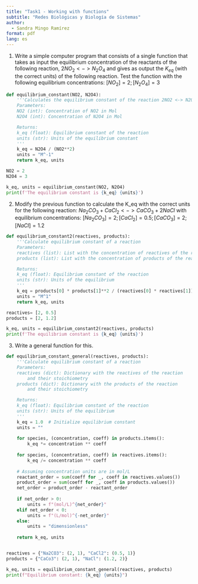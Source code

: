 ```yaml
---
title: "Task1 - Working with functions"
subtitle: "Redes Biológicas y Biología de Sistemas"
author:   
  - Sandra Mingo Ramírez
format: pdf
lang: es
---
```


1. Write a simple computer program that consists of a single function that takes as input the equilibrium concentration of the reactants of the following reaction, $2NO_2 <-> N_2O_4$ and gives as output the $K_{eq}$ (with the correct units) of the following reaction. 
Test the function with the following equilibrium concentrations: $[NO_2] = 2; [N_2O_4] = 3$

```python
def equilibrium_constant(NO2, N2O4):
    '''Calculates the equilibrium constant of the reaction 2NO2 <-> N2O4
    Parameters:
    NO2 (int): Concentration of NO2 in Mol
    N2O4 (int): Concentration of N2O4 in Mol

    Returns:
    k_eq (float): Equilibrium constant of the reaction
    units (str): Units of the equilibrium constant
    '''
    k_eq = N2O4 / (NO2**2)
    units = "M^-1"
    return k_eq, units

NO2 = 2
N2O4 = 3

k_eq, units = equilibrium_constant(NO2, N2O4)
print(f'The equilibrium constant is {k_eq} {units}')
```

2. Modify the previous function to calculate the K_eq with the correct units for the following reaction: $Na_2CO_3 + CaCl_2 <-> CaCO_3 + 2NaCl$ with equilibrium concentrations: $[Na_2CO_3] = 2; [CaCl_2] = 0.5; [CaCO_3] = 2; [NaCl] = 1.2$

```python
def equilibrium_constant2(reactives, products):
    '''Calculate equilibrium constant of a reaction
    Parameters:
    reactives (list): List with the concentration of reactives of the reaction 
    products (list): List with the concentration of products of the reaction 

    Returns:
    k_eq (float): Equilibrium constant of the reaction
    units (str): Units of the equilibrium
    '''
    k_eq = products[0] * products[1]**2 / (reactives[0] * reactives[1])
    units = "M^1"
    return k_eq, units

reactives= [2, 0.5]
products = [2, 1.2]

k_eq, units = equilibrium_constant2(reactives, products)
print(f'The equilibrium constant is {k_eq} {units}')
```

3. Write a general function for this.

```python
def equilibrium_constant_general(reactives, products):
    '''Calculate equilibrium constant of a reaction
    Parameters:
    reactives (dict): Dictionary with the reactives of the reaction 
        and their stoichiometry
    products (dict): Dictionary with the products of the reaction 
        and their stoichiometry

    Returns:
    k_eq (float): Equilibrium constant of the reaction
    units (str): Units of the equilibrium
    '''
    k_eq = 1.0  # Initialize equilibrium constant
    units = ""
    
    for species, (concentration, coeff) in products.items():
        k_eq *= concentration ** coeff
    
    for species, (concentration, coeff) in reactives.items():
        k_eq /= concentration ** coeff
    
    # Assuming concentration units are in mol/L
    reactant_order = sum(coeff for _, coeff in reactives.values())
    product_order = sum(coeff for _, coeff in products.values())
    net_order = product_order - reactant_order
    
    if net_order > 0:
        units = f"(mol/L)^{net_order}"
    elif net_order < 0:
        units = f"(L/mol)^{-net_order}"
    else:
        units = "dimensionless"
    
    return k_eq, units


reactives = {"Na2CO3": (2, 1), "CaCl2": (0.5, 1)}
products = {"CaCo3": (2, 1), "NaCl": (1.2, 2)}

k_eq, units = equilibrium_constant_general(reactives, products)
print(f"Equilibrium constant: {k_eq} {units}")
```
